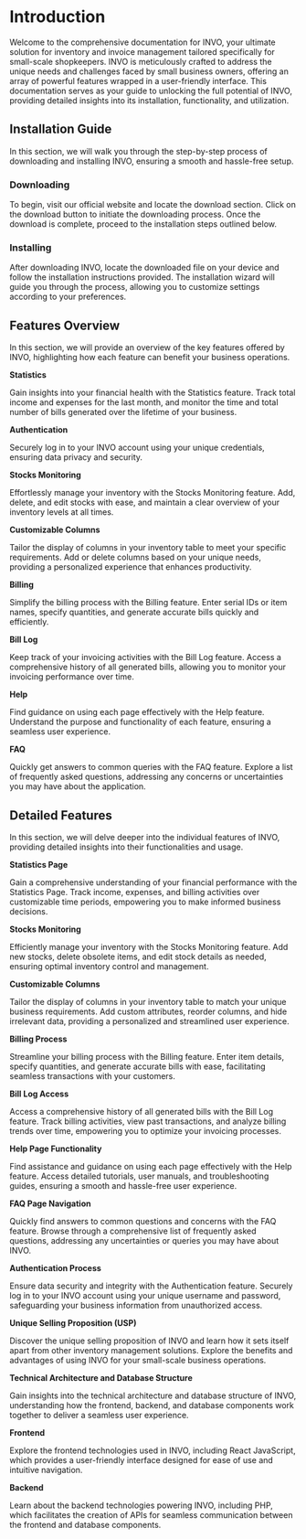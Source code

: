 #  Introduction

Welcome to the comprehensive documentation for INVO, your ultimate solution for inventory and invoice management tailored specifically for small-scale shopkeepers. INVO is meticulously crafted to address the unique needs and challenges faced by small business owners, offering an array of powerful features wrapped in a user-friendly interface. This documentation serves as your guide to unlocking the full potential of INVO, providing detailed insights into its installation, functionality, and utilization.

## Installation Guide

In this section, we will walk you through the step-by-step process of downloading and installing INVO, ensuring a smooth and hassle-free setup.

### Downloading 

To begin, visit our official website and locate the download section. Click on the download button to initiate the downloading process. Once the download is complete, proceed to the installation steps outlined below.

### Installing 

After downloading INVO, locate the downloaded file on your device and follow the installation instructions provided. The installation wizard will guide you through the process, allowing you to customize settings according to your preferences.

## Features Overview

In this section, we will provide an overview of the key features offered by INVO, highlighting how each feature can benefit your business operations.

**Statistics**

Gain insights into your financial health with the Statistics feature. Track total income and expenses for the last month, and monitor the time and total number of bills generated over the lifetime of your business.

**Authentication**

Securely log in to your INVO account using your unique credentials, ensuring data privacy and security.

**Stocks Monitoring**

Effortlessly manage your inventory with the Stocks Monitoring feature. Add, delete, and edit stocks with ease, and maintain a clear overview of your inventory levels at all times.

**Customizable Columns**

Tailor the display of columns in your inventory table to meet your specific requirements. Add or delete columns based on your unique needs, providing a personalized experience that enhances productivity.

**Billing**

Simplify the billing process with the Billing feature. Enter serial IDs or item names, specify quantities, and generate accurate bills quickly and efficiently.

**Bill Log**

Keep track of your invoicing activities with the Bill Log feature. Access a comprehensive history of all generated bills, allowing you to monitor your invoicing performance over time.

**Help**

Find guidance on using each page effectively with the Help feature. Understand the purpose and functionality of each feature, ensuring a seamless user experience.

**FAQ**

Quickly get answers to common queries with the FAQ feature. Explore a list of frequently asked questions, addressing any concerns or uncertainties you may have about the application.

## Detailed Features

In this section, we will delve deeper into the individual features of INVO, providing detailed insights into their functionalities and usage.

**Statistics Page**

Gain a comprehensive understanding of your financial performance with the Statistics Page. Track income, expenses, and billing activities over customizable time periods, empowering you to make informed business decisions.

**Stocks Monitoring**

Efficiently manage your inventory with the Stocks Monitoring feature. Add new stocks, delete obsolete items, and edit stock details as needed, ensuring optimal inventory control and management.

**Customizable Columns**

Tailor the display of columns in your inventory table to match your unique business requirements. Add custom attributes, reorder columns, and hide irrelevant data, providing a personalized and streamlined user experience.

**Billing Process**

Streamline your billing process with the Billing feature. Enter item details, specify quantities, and generate accurate bills with ease, facilitating seamless transactions with your customers.

**Bill Log Access**

Access a comprehensive history of all generated bills with the Bill Log feature. Track billing activities, view past transactions, and analyze billing trends over time, empowering you to optimize your invoicing processes.

**Help Page Functionality**

Find assistance and guidance on using each page effectively with the Help feature. Access detailed tutorials, user manuals, and troubleshooting guides, ensuring a smooth and hassle-free user experience.

**FAQ Page Navigation**

Quickly find answers to common questions and concerns with the FAQ feature. Browse through a comprehensive list of frequently asked questions, addressing any uncertainties or queries you may have about INVO.

**Authentication Process**

Ensure data security and integrity with the Authentication feature. Securely log in to your INVO account using your unique username and password, safeguarding your business information from unauthorized access.

**Unique Selling Proposition (USP)**

Discover the unique selling proposition of INVO and learn how it sets itself apart from other inventory management solutions. Explore the benefits and advantages of using INVO for your small-scale business operations.

**Technical Architecture and Database Structure**

Gain insights into the technical architecture and database structure of INVO, understanding how the frontend, backend, and database components work together to deliver a seamless user experience.

**Frontend**

Explore the frontend technologies used in INVO, including React JavaScript, which provides a user-friendly interface designed for ease of use and intuitive navigation.

**Backend**

Learn about the backend technologies powering INVO, including PHP, which facilitates the creation of APIs for seamless communication between the frontend and database components.

